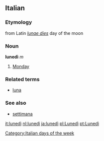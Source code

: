 ==Italian==
===Etymology===
from Latin ''[[lunae dies]]'' day of the moon
===Noun===
'''lunedì''' ''m''

# [[Monday]]

===Related terms===
*[[luna]]

===See also===
*[[settimana]]

[[Category:Italian days of the week]]

[[it:lunedì]]
[[nl:lunedì]]
[[ja:lunedì]]
[[pl:Lunedì]]
[[pt:Lunedì]]